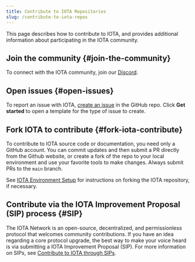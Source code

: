 ```yaml
---
title: Contribute to IOTA Repositories
slug: /contribute-to-iota-repos
---
```


This page describes how to contribute to IOTA, and provides additional information about participating in the IOTA community.

## Join the community {#join-the-community}

To connect with the IOTA community, join our [Discord](https://discord.gg/iota).

## Open issues {#open-issues}

To report an issue with IOTA, [create an issue](https://github.com/iotaledger/iota/issues/new/choose) in the GitHub repo. Click **Get started** to open a template for the type of issue to create.

## Fork IOTA to contribute {#fork-iota-contribute}

To contribute to IOTA source code or documentation, you need only a GitHub account. You can commit updates and then submit a PR directly from the Github website, or create a fork of the repo to your local environment and use your favorite tools to make changes. Always submit PRs to the `main` branch.

See [IOTA Environment Setup](/guides/developer/getting-started/iota-environment.mdx) for instructions on forking the IOTA repository, if necessary.

## Contribute via the IOTA Improvement Proposal (SIP) process {#SIP}

The IOTA Network is an open-source, decentralized, and permissionless protocol that welcomes community contributions. If you have an idea regarding a core protocol upgrade, the best way to make your voice heard is via submitting a IOTA Improvement Proposal (SIP). For more information on SIPs, see [Contribute to IOTA through SIPs](https://blog.iota.io/iota-improvement-proposals-sips/).

